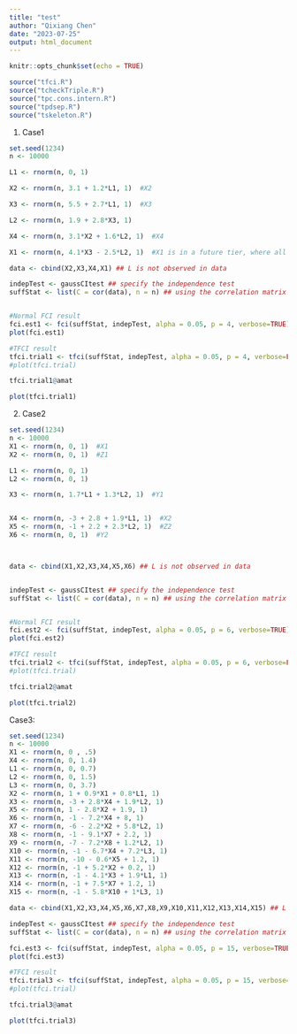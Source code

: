 ```yaml
---
title: "test"
author: "Qixiang Chen"
date: "2023-07-25"
output: html_document
---
```


```r
knitr::opts_chunk$set(echo = TRUE)
```


```r
source("tfci.R")
source("tcheckTriple.R")
source("tpc.cons.intern.R")
source("tpdsep.R")
source("tskeleton.R")
```

1. Case1
```r
set.seed(1234)
n <- 10000

L1 <- rnorm(n, 0, 1)

X2 <- rnorm(n, 3.1 + 1.2*L1, 1)  #X2

X3 <- rnorm(n, 5.5 + 2.7*L1, 1)  #X3

L2 <- rnorm(n, 1.9 + 2.8*X3, 1)

X4 <- rnorm(n, 3.1*X2 + 1.6*L2, 1)  #X4

X1 <- rnorm(n, 4.1*X3 - 2.5*L2, 1)  #X1 is in a future tier, where all else vertices are in the same previous tier to X1.

data <- cbind(X2,X3,X4,X1) ## L is not observed in data

indepTest <- gaussCItest ## specify the independence test
suffStat <- list(C = cor(data), n = n) ## using the correlation matrix


#Normal FCI result
fci.est1 <- fci(suffStat, indepTest, alpha = 0.05, p = 4, verbose=TRUE) ## estimate a PAG
plot(fci.est1)
```



```r
#TFCI result
tfci.trial1 <- tfci(suffStat, indepTest, alpha = 0.05, p = 4, verbose=FALSE, tiers = c(1, 1, 1, 2)) ## estimate a PAG
#plot(tfci.trial)

tfci.trial1@amat
```


```r
plot(tfci.trial1)
```




2. Case2
```r
set.seed(1234)
n <- 10000
X1 <- rnorm(n, 0, 1)  #X1
X2 <- rnorm(n, 0, 1)  #Z1

L1 <- rnorm(n, 0, 1)
L2 <- rnorm(n, 0, 1)

X3 <- rnorm(n, 1.7*L1 + 1.3*L2, 1)  #Y1


X4 <- rnorm(n, -3 + 2.8 + 1.9*L1, 1)  #X2
X5 <- rnorm(n, -1 + 2.2 + 2.3*L2, 1)  #Z2
X6 <- rnorm(n, 0, 1)  #Y2



data <- cbind(X1,X2,X3,X4,X5,X6) ## L is not observed in data


indepTest <- gaussCItest ## specify the independence test
suffStat <- list(C = cor(data), n = n) ## using the correlation matrix


#Normal FCI result
fci.est2 <- fci(suffStat, indepTest, alpha = 0.05, p = 6, verbose=TRUE) ## estimate a PAG
plot(fci.est2)
```



```r
#TFCI result
tfci.trial2 <- tfci(suffStat, indepTest, alpha = 0.05, p = 6, verbose=FALSE, tiers = c(1, 1, 1, 2, 2, 2)) ## estimate a PAG
#plot(tfci.trial)

tfci.trial2@amat
```



```r
plot(tfci.trial2)
```








Case3:
```r
set.seed(1234)
n <- 10000
X1 <- rnorm(n, 0 , .5)
X4 <- rnorm(n, 0, 1.4)
L1 <- rnorm(n, 0, 0.7)
L2 <- rnorm(n, 0, 1.5)
L3 <- rnorm(n, 0, 3.7)
X2 <- rnorm(n, 1 + 0.9*X1 + 0.8*L1, 1)
X3 <- rnorm(n, -3 + 2.8*X4 + 1.9*L2, 1)
X5 <- rnorm(n, 1 - 2.8*X2 + 1.9, 1)
X6 <- rnorm(n, -1 - 7.2*X4 + 8, 1)
X7 <- rnorm(n, -6 - 2.2*X2 + 5.8*L2, 1)
X8 <- rnorm(n, -1 - 9.1*X7 + 2.2, 1)
X9 <- rnorm(n, -7 - 7.2*X8 + 1.2*L2, 1)
X10 <- rnorm(n, -1 - 6.7*X4 + 7.2*L3, 1)
X11 <- rnorm(n, -10 - 0.6*X5 + 1.2, 1)
X12 <- rnorm(n, -1 + 5.2*X2 + 0.2, 1)
X13 <- rnorm(n, -1 - 4.1*X3 + 1.9*L1, 1)
X14 <- rnorm(n, -1 + 7.5*X7 + 1.2, 1)
X15 <- rnorm(n, -1 - 5.8*X10 + 1*L3, 1)

data <- cbind(X1,X2,X3,X4,X5,X6,X7,X8,X9,X10,X11,X12,X13,X14,X15) ## L is not observed in data

indepTest <- gaussCItest ## specify the independence test
suffStat <- list(C = cor(data), n = n) ## using the correlation matrix

fci.est3 <- fci(suffStat, indepTest, alpha = 0.05, p = 15, verbose=TRUE) ## estimate a PAG
plot(fci.est3)
```




```r
#TFCI result
tfci.trial3 <- tfci(suffStat, indepTest, alpha = 0.05, p = 15, verbose=FALSE, tiers = c(1, 2, 3, 3, 3, 4, 4, 4, 5, 5, 5, 6, 6, 7, 8)) ## estimate a PAG
#plot(tfci.trial)

tfci.trial3@amat
```



```r
plot(tfci.trial3)
```

